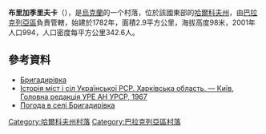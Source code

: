 {{coord|49|33|21|N|37|4|47|E|scale:100000_region:UA|display=title}}

'''布里加季里夫卡'''（{{lang-uk|Бригадирівка}}），是[[烏克蘭|烏克蘭]]的一个村落，位於該國東部的[[哈爾科夫州|哈爾科夫州]]，由[[巴拉克列亞區|巴拉克列亞區]]負責管轄，始建於1782年，面積2.9平方公里，海拔高度98米，2001年人口994，人口密度每平方公里342.6人。

==參考資料==
* [http://w1.c1.rada.gov.ua/pls/z7502/A005?rdat1=19.09.2011&rf7571=32094 Бригадирівка]{{dead link|date=2018年2月 |bot=InternetArchiveBot |fix-attempted=yes }}
* [https://web.archive.org/web/20101012112156/http://www.igsu.org.ua/Harkovskja.obl/Balaklejskij.rajon/Brigadirovka.html Історія міст і сіл Української РСР. Харківська область. — Київ, Головна редакція УРЕ АН УРСР, 1967]
* [http://weather.in.ua/ua/har'kovskaja/2016 Погода в селі Бригадирівка] {{Wayback|url=http://weather.in.ua/ua/har'kovskaja/2016 |date=20160323025059 }}

{{DEFAULTSORT:Бригадирівка}}
[[Category:哈爾科夫州村落|Category:哈爾科夫州村落]]
[[Category:巴拉克列亞區村落|Category:巴拉克列亞區村落]]


{{Kharkiv-geo-stub}}